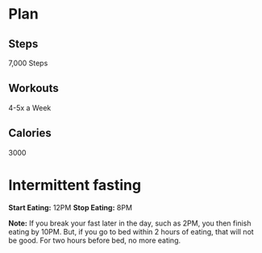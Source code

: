 # Plan

## Steps

7,000 Steps


## Workouts

4-5x a Week

## Calories

3000


# Intermittent fasting


**Start Eating:** 12PM
**Stop Eating:** 8PM

**Note:** If you break your fast later in the day, such as 2PM, you then finish eating by 10PM. But, if you go to bed within 2 hours of eating, that will not be good. 
For two hours before bed, no more eating. 
